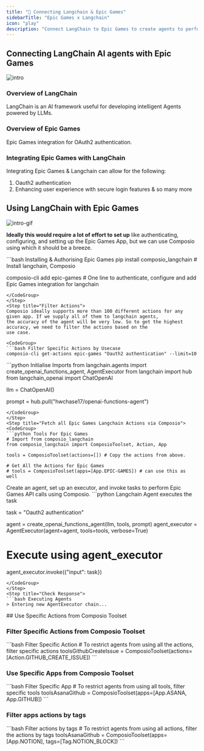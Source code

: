 ```yaml
---
title: "🚀 Connecting Langchain & Epic Games"
sidebarTitle: "Epic Games x Langchain"
icon: "play"
description: "Connect LangChain to Epic Games to create agents to perform tasks using natural language"
---
```


## Connecting LangChain AI agents with Epic Games
![intro](/media/intro.jpg)

### Overview of LangChain

LangChain is an AI framework useful for developing intelligent Agents powered by LLMs.

### Overview of Epic Games

Epic Games integration for OAuth2 authentication.

### Integrating Epic Games with LangChain

Integrating Epic Games & Langchain can allow for the following:

1. Oauth2 authentication
2. Enhancing user experience with secure login features
& so many more

## Using LangChain with Epic Games
![intro-gif](/media/intro.gif)
<Steps>
<Step title="Setting Up the Environment">

**Ideally this would require a lot of effort to set up** like authenticating, configuring, and setting up the Epic Games App, but we can use Composio using which it should be a breeze.

<CodeGroup>
```bash Installing & Authorising Epic Games
pip install composio_langchain # Install langchain, Composio 

composio-cli add epic-games # One line to authenticate, configure and add Epic Games integration for langchain
```
</CodeGroup>
</Step>
<Step title="Filter Actions">
Composio ideally supports more than 100 different actions for any given app. If we supply all of them to langchain agents, 
the accuracy of the agent will be very low. So to get the highest accuracy, we need to filter the actions based on the 
use case.

<CodeGroup>
```bash Filter Specific Actions by Usecase
composio-cli get-actions epic-games "Oauth2 authentication" --limit=10
```
</CodeGroup>

</Step>
<Step title="Import Base Packages">

<CodeGroup>
```python Initialise Imports
from langchain.agents import create_openai_functions_agent, AgentExecutor
from langchain import hub
from langchain_openai import ChatOpenAI


llm = ChatOpenAI()

prompt = hub.pull("hwchase17/openai-functions-agent")
```
</CodeGroup>
</Step>
<Step title="Fetch all Epic Games Langchain Actions via Composio">
<CodeGroup>
```python Tools For Epic Games
# Import from composio_langchain
from composio_langchain import ComposioToolset, Action, App

tools = ComposioToolset(actions=[]) # Copy the actions from above. 

# Get All the Actions for Epic Games
# tools = ComposioToolset(apps=[App.EPIC-GAMES]) # can use this as well
```
</CodeGroup>
</Step>
<Step title="Execute the Agent">
Create an agent, set up an executor, and invoke tasks to perform Epic Games API calls using Composio. 
<CodeGroup>
```python Langchain Agent executes the task

task = "Oauth2 authentication"

agent = create_openai_functions_agent(llm, tools, prompt)
agent_executor = AgentExecutor(agent=agent, tools=tools, verbose=True)

# Execute using agent_executor
agent_executor.invoke({"input": task})
```
</CodeGroup>
</Step>
<Step title="Check Response">
```bash Executing Agents
> Entering new AgentExecutor chain...
```
</Step>
</Steps>
## Use Specific Actions from Composio Toolset

### Filter Specific Actions from Composio Toolset

<CodeGroup>
```bash Filter Specific Action
# To restrict agents from using all the actions, filter specific actions
toolsGithubCreateIssue = ComposioToolset(actions=[Action.GITHUB_CREATE_ISSUE])
```
</CodeGroup>

### Use Specific Apps from Composio Toolset
<CodeGroup>
```bash Filter Specific App
# To restrict agents from using all tools, filter specific tools
toolsAsanaGithub = ComposioToolset(apps=[App.ASANA, App.GITHUB])
```
</CodeGroup>

### Filter apps actions by tags 
<CodeGroup>
```bash Filter actions by tags
# To restrict agents from using all actions, filter the actions by tags
toolsAsanaGithub = ComposioToolset(apps=[App.NOTION], tags=[Tag.NOTION_BLOCK])
```
</CodeGroup>

